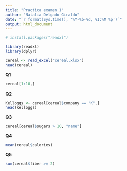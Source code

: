 ```yaml
---
title: "Practica examen 1"
author: "Natalia Delgado Giraldo"
date: "`r format(Sys.time(), '%Y-%b-%d, %I:%M %p')`"
output: html_document
---
```

```r
# install.packages("readxl")

library(readxl)
library(dplyr)
```

```r
cereal <- read_excel("cereal.xlsx")
head(cereal)
```
**Q1**
```r
cereal[1:10,]
```

**Q2**
```r
Kelloggs <- cereal[cereal$company == "K",]
head(Kelloggs)
```

**Q3**
```r
cereal[cereal$sugars > 10, "name"] 
```


**Q4**
```r

mean(cereal$calories)

```

**Q5**
```r

sum(cereal$fiber >= 2)

```



